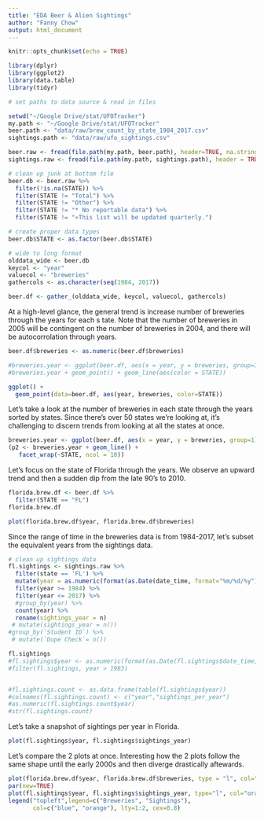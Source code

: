 ```yaml
---
title: "EDA Beer & Alien Sightings"
author: "Fanny Chow"
output: html_document
---
```


```r
knitr::opts_chunk$set(echo = TRUE)
```



```r
library(dplyr)
library(ggplot2)
library(data.table)
library(tidyr)
```



```r
# set paths to data source & read in files

setwd("~/Google Drive/stat/UFOTracker")
my.path <- "~/Google Drive/stat/UFOTracker"
beer.path <- "data/raw/brew_count_by_state_1984_2017.csv"
sightings.path <- "data/raw/ufo_sightings.csv"

beer.raw <- fread(file.path(my.path, beer.path), header=TRUE, na.strings=c("*", ""))
sightings.raw <- fread(file.path(my.path, sightings.path), header = TRUE, na.strings = c("", "Unknown", "--"))

```


```r
# clean up junk at bottom file
beer.db <- beer.raw %>% 
  filter(!is.na(STATE)) %>%
  filter(STATE != "Total") %>% 
  filter(STATE != "Other") %>% 
  filter(STATE != "* No reportable data") %>% 
  filter(STATE != "«This list will be updated quarterly.")
```

```r
# create proper data types
beer.db$STATE <- as.factor(beer.db$STATE)

# wide to long format
olddata_wide <- beer.db
keycol <- "year"
valuecol <- "breweries"
gathercols <- as.character(seq(1984, 2017))

beer.df <- gather_(olddata_wide, keycol, valuecol, gathercols)

```

At a high-level glance, the general trend is increase number of breweries through the years for each s tate. Note that the number of breweries in 2005 will be contingent on the number of breweries in 2004, and there will be autocorrolation through years.   
```r
beer.df$breweries <- as.numeric(beer.df$breweries)
```

```r
#breweries.year <- ggplot(beer.df, aes(x = year, y = breweries, group=1))
#breweries.year + geom_point() + geom_line(aes(color = STATE))  

ggplot() +
  geom_point(data=beer.df, aes(year, breweries, color=STATE))
```


Let's take a look at the number of breweries in each state through the years sorted by states. Since there's over 50 states we're looking at, it's challenging to discern trends from looking at all the states at once.  
```r
breweries.year <- ggplot(beer.df, aes(x = year, y = breweries, group=1))
(p2 <- breweries.year + geom_line() +
   facet_wrap(~STATE, ncol = 10))
```


Let's focus on the state of Florida through the years. We observe an upward trend and then a sudden dip from the late 90's to 2010.  
```r
florida.brew.df <- beer.df %>% 
  filter(STATE == "FL")
florida.brew.df

plot(florida.brew.df$year, florida.brew.df$breweries)

```








Since the range of time in the breweries data is from 1984-2017, let's subset the equivalent years from the sightings data.  
```r
# clean up sightings data
fl.sightings <- sightings.raw %>% 
  filter(state == 'FL') %>% 
  mutate(year = as.numeric(format(as.Date(date_time, format="%m/%d/%y"),"%Y"))) %>% 
  filter(year >= 1984) %>% 
  filter(year <= 2017) %>% 
  #group_by(year) %>% 
  count(year) %>% 
  rename(sightings_year = n)
 # mutate(sightings_year = n())
#group_by(`Student ID`) %>%
 # mutate(`Dupe Check`= n())

fl.sightings
#fl.sightings$year <- as.numeric(format(as.Date(fl.sightings$date_time, format="%m/%d/%y"),"%Y"))
#filter(fl.sightings, year > 1983)


#fl.sightings.count <- as.data.frame(table(fl.sightings$year))
#colnames(fl.sightings.count) <- c("year","sightings_per_year")
#as.numeric(fl.sightings.count$year)
#str(fl.sightings.count)

```

Let's take a snapshot of sightings per year in Florida.  
```r
plot(fl.sightings$year, fl.sightings$sightings_year)
```



Let's compare the 2 plots at once. Interesting how the 2 plots follow the same shape until the early 2000s and then diverge drastically aftewards. 
```r
plot(florida.brew.df$year, florida.brew.df$breweries, type = "l", col="blue")
par(new=TRUE)
plot(fl.sightings$year, fl.sightings$sightings_year, type="l", col="orange")
legend("topleft",legend=c("Breweries", "Sightings"),
       col=c("blue", "orange"), lty=1:2, cex=0.8)

```






